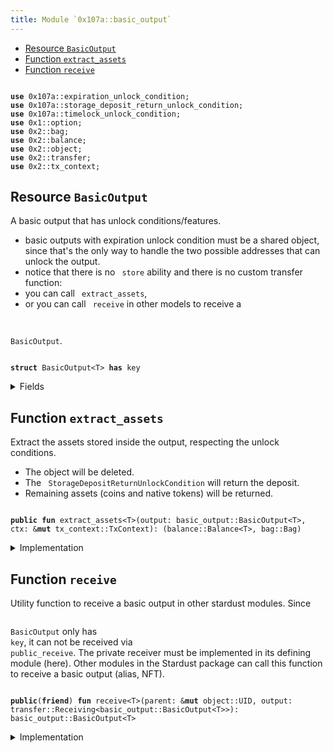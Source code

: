 ```yaml
---
title: Module `0x107a::basic_output`
---
```




-  [Resource `BasicOutput`](#0x107a_basic_output_BasicOutput)
-  [Function `extract_assets`](#0x107a_basic_output_extract_assets)
-  [Function `receive`](#0x107a_basic_output_receive)


<pre><code>
<b>use</b> <Link href="expiration_unlock_condition#0x107a_expiration_unlock_condition">0x107a::expiration_unlock_condition</Link>;
<b>use</b> <Link href="storage_deposit_return_unlock_condition#0x107a_storage_deposit_return_unlock_condition">0x107a::storage_deposit_return_unlock_condition</Link>;
<b>use</b> <Link href="timelock_unlock_condition#0x107a_timelock_unlock_condition">0x107a::timelock_unlock_condition</Link>;
<b>use</b> <Link href="../move-stdlib/option#0x1_option">0x1::option</Link>;
<b>use</b> <Link href="../iota-framework/bag#0x2_bag">0x2::bag</Link>;
<b>use</b> <Link href="../iota-framework/balance#0x2_balance">0x2::balance</Link>;
<b>use</b> <Link href="../iota-framework/object#0x2_object">0x2::object</Link>;
<b>use</b> <Link href="../iota-framework/transfer#0x2_transfer">0x2::transfer</Link>;
<b>use</b> <Link href="../iota-framework/tx_context#0x2_tx_context">0x2::tx_context</Link>;
</code></pre>



<Link id="0x107a_basic_output_BasicOutput"></Link>

## Resource `BasicOutput`

A basic output that has unlock conditions/features.
- basic outputs with expiration unlock condition must be a shared object, since that's the only
way to handle the two possible addresses that can unlock the output.
- notice that there is no <code>
store</code> ability and there is no custom transfer function:
-  you can call <code>
extract_assets</code>,
-  or you can call <code>
receive</code> in other models to receive a <code>
<Link href="basic_output#0x107a_basic_output_BasicOutput">BasicOutput</Link></code>.


<pre><code>
<b>struct</b> <Link href="basic_output#0x107a_basic_output_BasicOutput">BasicOutput</Link>&lt;T&gt; <b>has</b> key
</code></pre>



<details>
<summary>Fields</summary>


<dl>
<dt>
<code>
id: <Link href="../iota-framework/object#0x2_object_UID">object::UID</Link></code>
</dt>
<dd>
 Hash of the <code>
outputId</code> that was migrated.
</dd>
<dt>
<code>
<Link href="../iota-framework/balance#0x2_balance">balance</Link>: <Link href="../iota-framework/balance#0x2_balance_Balance">balance::Balance</Link>&lt;T&gt;</code>
</dt>
<dd>
 The amount of coins held by the output.
</dd>
<dt>
<code>
native_tokens: <Link href="../iota-framework/bag#0x2_bag_Bag">bag::Bag</Link></code>
</dt>
<dd>
 The <code>
Bag</code> holds native tokens, key-ed by the stringified type of the asset.
 Example: key: "0xabcded::soon::SOON", value: `Balance<0xabcded::soon::SOON>`.
</dd>
<dt>
<code>
storage_deposit_return_uc: <Link href="../move-stdlib/option#0x1_option_Option">option::Option</Link>&lt;<Link href="storage_deposit_return_unlock_condition#0x107a_storage_deposit_return_unlock_condition_StorageDepositReturnUnlockCondition">storage_deposit_return_unlock_condition::StorageDepositReturnUnlockCondition</Link>&gt;</code>
</dt>
<dd>
 The storage deposit return unlock condition.
</dd>
<dt>
<code>
timelock_uc: <Link href="../move-stdlib/option#0x1_option_Option">option::Option</Link>&lt;<Link href="timelock_unlock_condition#0x107a_timelock_unlock_condition_TimelockUnlockCondition">timelock_unlock_condition::TimelockUnlockCondition</Link>&gt;</code>
</dt>
<dd>
 The timelock unlock condition.
</dd>
<dt>
<code>
expiration_uc: <Link href="../move-stdlib/option#0x1_option_Option">option::Option</Link>&lt;<Link href="expiration_unlock_condition#0x107a_expiration_unlock_condition_ExpirationUnlockCondition">expiration_unlock_condition::ExpirationUnlockCondition</Link>&gt;</code>
</dt>
<dd>
 The expiration unlock condition.
</dd>
<dt>
<code>
metadata: <Link href="../move-stdlib/option#0x1_option_Option">option::Option</Link>&lt;<Link href="../move-stdlib/vector#0x1_vector">vector</Link>&lt;u8&gt;&gt;</code>
</dt>
<dd>
 The metadata feature.
</dd>
<dt>
<code>
tag: <Link href="../move-stdlib/option#0x1_option_Option">option::Option</Link>&lt;<Link href="../move-stdlib/vector#0x1_vector">vector</Link>&lt;u8&gt;&gt;</code>
</dt>
<dd>
 The tag feature.
</dd>
<dt>
<code>
sender: <Link href="../move-stdlib/option#0x1_option_Option">option::Option</Link>&lt;<b>address</b>&gt;</code>
</dt>
<dd>
 The sender feature.
</dd>
</dl>


</details>

<Link id="0x107a_basic_output_extract_assets"></Link>

## Function `extract_assets`

Extract the assets stored inside the output, respecting the unlock conditions.
- The object will be deleted.
- The <code>
StorageDepositReturnUnlockCondition</code> will return the deposit.
- Remaining assets (coins and native tokens) will be returned.


<pre><code>
<b>public</b> <b>fun</b> <Link href="basic_output#0x107a_basic_output_extract_assets">extract_assets</Link>&lt;T&gt;(output: <Link href="basic_output#0x107a_basic_output_BasicOutput">basic_output::BasicOutput</Link>&lt;T&gt;, ctx: &<b>mut</b> <Link href="../iota-framework/tx_context#0x2_tx_context_TxContext">tx_context::TxContext</Link>): (<Link href="../iota-framework/balance#0x2_balance_Balance">balance::Balance</Link>&lt;T&gt;, <Link href="../iota-framework/bag#0x2_bag_Bag">bag::Bag</Link>)
</code></pre>



<details>
<summary>Implementation</summary>


<pre><code>
<b>public</b> <b>fun</b> <Link href="basic_output#0x107a_basic_output_extract_assets">extract_assets</Link>&lt;T&gt;(output: <Link href="basic_output#0x107a_basic_output_BasicOutput">BasicOutput</Link>&lt;T&gt;, ctx: &<b>mut</b> TxContext) : (Balance&lt;T&gt;, Bag) \{
    // Unpack the output into its basic part.
    <b>let</b> <Link href="basic_output#0x107a_basic_output_BasicOutput">BasicOutput</Link> \{
        id,
        <Link href="../iota-framework/balance#0x2_balance">balance</Link>: <b>mut</b> <Link href="../iota-framework/balance#0x2_balance">balance</Link>,
        native_tokens,
        storage_deposit_return_uc: <b>mut</b> storage_deposit_return_uc,
        timelock_uc: <b>mut</b> timelock_uc,
        expiration_uc: <b>mut</b> expiration_uc,
        sender: _,
        metadata: _,
        tag: _
    } = output;

    // If the output <b>has</b> a timelock unlock condition, then we need <b>to</b> check <b>if</b> the timelock_uc <b>has</b> expired.
    <b>if</b> (timelock_uc.is_some()) \{
        timelock_uc.extract().unlock(ctx);
    };

    // If the output <b>has</b> an expiration unlock condition, then we need <b>to</b> check who can unlock the output.
    <b>if</b> (expiration_uc.is_some()) \{
        expiration_uc.extract().unlock(ctx);
    };

    // If the output <b>has</b> an storage deposit <b>return</b> unlock condition, then we need <b>to</b> <b>return</b> the deposit.
    <b>if</b> (storage_deposit_return_uc.is_some()) \{
        storage_deposit_return_uc.extract().unlock(&<b>mut</b> <Link href="../iota-framework/balance#0x2_balance">balance</Link>, ctx);
    };

    // Destroy the unlock conditions.
    <Link href="../move-stdlib/option#0x1_option_destroy_none">option::destroy_none</Link>(timelock_uc);
    <Link href="../move-stdlib/option#0x1_option_destroy_none">option::destroy_none</Link>(expiration_uc);
    <Link href="../move-stdlib/option#0x1_option_destroy_none">option::destroy_none</Link>(storage_deposit_return_uc);

    // Delete the output.
    <Link href="../iota-framework/object#0x2_object_delete">object::delete</Link>(id);

    <b>return</b> (<Link href="../iota-framework/balance#0x2_balance">balance</Link>, native_tokens)
}
</code></pre>



</details>

<Link id="0x107a_basic_output_receive"></Link>

## Function `receive`

Utility function to receive a basic output in other stardust modules.
Since <code>
<Link href="basic_output#0x107a_basic_output_BasicOutput">BasicOutput</Link></code> only has <code>
key</code>, it can not be received via <code>
public_receive</code>.
The private receiver must be implemented in its defining module (here).
Other modules in the Stardust package can call this function to receive a basic output (alias, NFT).


<pre><code>
<b>public</b>(<b>friend</b>) <b>fun</b> <Link href="basic_output#0x107a_basic_output_receive">receive</Link>&lt;T&gt;(parent: &<b>mut</b> <Link href="../iota-framework/object#0x2_object_UID">object::UID</Link>, output: <Link href="../iota-framework/transfer#0x2_transfer_Receiving">transfer::Receiving</Link>&lt;<Link href="basic_output#0x107a_basic_output_BasicOutput">basic_output::BasicOutput</Link>&lt;T&gt;&gt;): <Link href="basic_output#0x107a_basic_output_BasicOutput">basic_output::BasicOutput</Link>&lt;T&gt;
</code></pre>



<details>
<summary>Implementation</summary>


<pre><code>
<b>public</b>(<Link href="../iota-framework/package#0x2_package">package</Link>) <b>fun</b> <Link href="basic_output#0x107a_basic_output_receive">receive</Link>&lt;T&gt;(parent: &<b>mut</b> UID, output: Receiving&lt;<Link href="basic_output#0x107a_basic_output_BasicOutput">BasicOutput</Link>&lt;T&gt;&gt;) : <Link href="basic_output#0x107a_basic_output_BasicOutput">BasicOutput</Link>&lt;T&gt; \{
    <Link href="../iota-framework/transfer#0x2_transfer_receive">transfer::receive</Link>(parent, output)
}
</code></pre>



</details>
